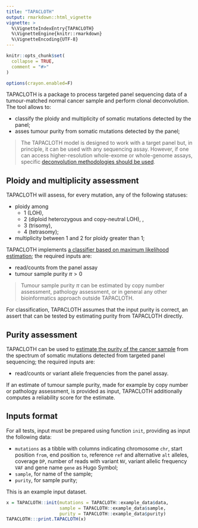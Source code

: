 ```yaml
---
title: "TAPACLOTH"
output: rmarkdown::html_vignette
vignette: >
  %\VignetteIndexEntry{TAPACLOTH}
  %\VignetteEngine{knitr::rmarkdown}
  %\VignetteEncoding{UTF-8}
---
```


```r
knitr::opts_chunk$set(
  collapse = TRUE,
  comment = "#>"
)

options(crayon.enabled=F)
```


TAPACLOTH is a package to process targeted panel sequencing data of a tumour-matched normal cancer sample and perform clonal deconvolution. The tool allows to:

- classify the ploidy and multiplicity of somatic mutations detected by the panel;
- asses tumour purity from somatic mutations detected by the panel;

> The TAPACLOTH model is designed to work with a target panel but, in principle, it can be used with any sequencing assay. However, if one can access  higher-resolution whole-exome or whole-genome assays, specific [deconvolution methodologies should be used](https://caravagnalab.github.io/mobster). 

## Ploidy and multiplicity assessment

TAPACLOTH will assess, for every mutation, any of the following statuses:

- ploidy among 
  - 1 (LOH), 
  - 2 (diploid heterozygous and copy-neutral LOH), , 
  - 3 (trisomy), 
  - 4 (tetrasomy);
- multiplicity between 1 and 2 for ploidy greater than 1;

TAPACLOTH implements [a classifier based on maximum likelihood estimation](classify-and-plot.html); the required inputs are:

- read/counts from the panel assay 
- tumour sample purity $\pi > 0$

> Tumour sample purity $\pi$ can be estimated by copy number assessment, pathology assessment, or  in general any other bioinformatics approach outside TAPACLOTH.

For classification, TAPACLOTH assumes that the input purity is correct, an assert that can be tested by estimating purity from TAPACLOTH directly.

## Purity assessment

TAPACLOTH can be used to [estimate the purity of the cancer sample](purity-estimates.html) from the spectrum of somatic mutations detected from targeted panel sequencing; the required inputs are:

- read/counts or variant allele frequencies from the panel assay.

If an estimate of tumour sample purity, made for example by copy number  or pathology assessment, is provided as input, TAPACLOTH additionally computes  a reliability score for the estimate.

##  Inputs format

For all tests, input must be prepared using function `init`, providing as input
the following data:

- `mutations` as a tibble with columns indicating chromosome `chr`, start position `from`,
end position `to`, reference `ref` and alternative `alt` alleles, coverage `DP`, number
of reads with variant `NV`, variant allelic frequency `VAF` and gene name `gene` as Hugo Symbol;
- `sample`, for name of the sample;
- `purity`, for sample purity;

This is an example input dataset.

```r
x = TAPACLOTH::init(mutations = TAPACLOTH::example_data$data,
                    sample = TAPACLOTH::example_data$sample,
                    purity = TAPACLOTH::example_data$purity)
TAPACLOTH:::print.TAPACLOTH(x)
```
